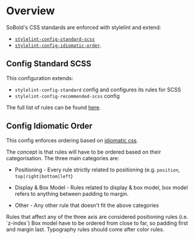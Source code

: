 
# Overview

SoBold's CSS standards are enforced with stylelint and extend:

- [`stylelint-config-standard-scss`](https://www.npmjs.com/package/stylelint-config-standard-scss)
- [`stylelint-config-idiomatic-order`](https://www.npmjs.com/package/stylelint-config-idiomatic-order).

## Config Standard SCSS

This configuration extends:

- `stylelint-config-standard` config and configures its rules for SCSS
- `stylelint-config-recommended-scss` config

The full list of rules can be found [here](https://github.com/stylelint-scss/stylelint-config-standard-scss/blob/HEAD/index.js).

## Config Idiomatic Order

This config enforces ordering based on [idiomatic css](https://github.com/necolas/idiomatic-css#declaration-order).

The concept is that rules will have to be ordered based on their categorisation.
The three main categories are:

- Positioning - Every rule strictly related to positioning (e.g. `position`, `top|right|bottom|left`)

- Display & Box Model - Rules related to display & box model, box model refers to anything between padding to margin.

- Other - Any other rule that doesn't fit the above categories

<Callout type="info">
    Rules that affect any of the three axis are considered positioning rules (i.e. `z-index`)
</Callout>

<Callout type="warning">
    Box model have to be ordered from close to far, so padding first and margin last.
</Callout>

<Callout type="warning">
    Typography rules should come after color rules.
</Callout>
